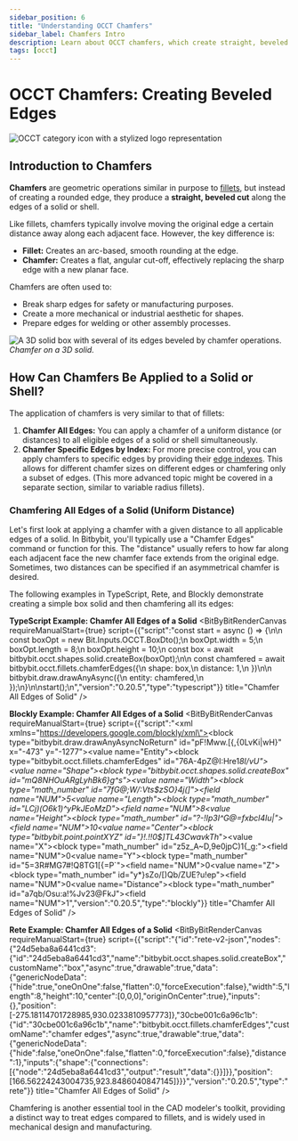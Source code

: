 ```yaml
---
sidebar_position: 6
title: "Understanding OCCT Chamfers"
sidebar_label: Chamfers Intro
description: Learn about OCCT chamfers, which create straight, beveled cuts on the edges of solids or shells, and see examples of applying chamfers in Bitbybit's Rete, Blockly, and TypeScript editors.
tags: [occt]
---
```



# OCCT Chamfers: Creating Beveled Edges

<img 
  class="category-icon-small" 
  src="https://s.bitbybit.dev/assets/icons/white/occt-icon.svg" 
  alt="OCCT category icon with a stylized logo representation" 
  title="OCCT category icon" />

## Introduction to Chamfers

**Chamfers** are geometric operations similar in purpose to [fillets](/learn/code/common/occt/fillets/fillets-intro), but instead of creating a rounded edge, they produce a **straight, beveled cut** along the edges of a solid or shell.

Like fillets, chamfers typically involve moving the original edge a certain distance away along each adjacent face. However, the key difference is:
*   **Fillet:** Creates an arc-based, smooth rounding at the edge.
*   **Chamfer:** Creates a flat, angular cut-off, effectively replacing the sharp edge with a new planar face.

Chamfers are often used to:
*   Break sharp edges for safety or manufacturing purposes.
*   Create a more mechanical or industrial aesthetic for shapes.
*   Prepare edges for welding or other assembly processes.

![A 3D solid box with several of its edges beveled by chamfer operations.](https://ik.imagekit.io/bitbybit/app/assets/start/general/editor-categories/chamfer.jpeg "Chamfer on a 3D solid")
*Chamfer on a 3D solid.*

## How Can Chamfers Be Applied to a Solid or Shell?

The application of chamfers is very similar to that of fillets:

1.  **Chamfer All Edges:** You can apply a chamfer of a uniform distance (or distances) to all eligible edges of a solid or shell simultaneously.
2.  **Chamfer Specific Edges by Index:** For more precise control, you can apply chamfers to specific edges by providing their [edge indexes](/learn/code/common/occt/shapes/edge/edge-indexes). This allows for different chamfer sizes on different edges or chamfering only a subset of edges. (This more advanced topic might be covered in a separate section, similar to variable radius fillets).

### Chamfering All Edges of a Solid (Uniform Distance)

Let's first look at applying a chamfer with a given distance to all applicable edges of a solid. In Bitbybit, you'll typically use a "Chamfer Edges" command or function for this. The "distance" usually refers to how far along each adjacent face the new chamfer face extends from the original edge. Sometimes, two distances can be specified if an asymmetrical chamfer is desired.

The following examples in TypeScript, Rete, and Blockly demonstrate creating a simple box solid and then chamfering all its edges:

**TypeScript Example: Chamfer All Edges of a Solid**
<BitByBitRenderCanvas
  requireManualStart={true}
  script={{"script":"const start = async () => {\n\n    const boxOpt = new Bit.Inputs.OCCT.BoxDto();\n    boxOpt.width = 5;\n    boxOpt.length = 8;\n    boxOpt.height = 10;\n    const box = await bitbybit.occt.shapes.solid.createBox(boxOpt);\n\n    const chamfered = await bitbybit.occt.fillets.chamferEdges({\n        shape: box,\n        distance: 1,\n    })\n\n    bitbybit.draw.drawAnyAsync({\n        entity: chamfered,\n    });\n}\n\nstart();\n","version":"0.20.5","type":"typescript"}}
  title="Chamfer All Edges of Solid"
/>

**Blockly Example: Chamfer All Edges of a Solid**
<BitByBitRenderCanvas
  requireManualStart={true}
  script={{"script":"<xml xmlns=\"https://developers.google.com/blockly/xml\"><block type=\"bitbybit.draw.drawAnyAsyncNoReturn\" id=\"pF!Mww.[{,{0LvKi|wH}\" x=\"-473\" y=\"-1277\"><value name=\"Entity\"><block type=\"bitbybit.occt.fillets.chamferEdges\" id=\"76A-4pZ@I:Hre1*8I/vU\"><value name=\"Shape\"><block type=\"bitbybit.occt.shapes.solid.createBox\" id=\"mQ8NHOuARgLyhBk6}g^s\"><value name=\"Width\"><block type=\"math_number\" id=\"7fG@;W/:Vts$zSO}4j(]\"><field name=\"NUM\">5</field></block></value><value name=\"Length\"><block type=\"math_number\" id=\"LCj)(O6k1)^yPkJEoMzD\"><field name=\"NUM\">8</field></block></value><value name=\"Height\"><block type=\"math_number\" id=\"?-!Ip3I^G@=fxbcl4Iu|\"><field name=\"NUM\">10</field></block></value><value name=\"Center\"><block type=\"bitbybit.point.pointXYZ\" id=\"}!.!!0$]TL43CwavkTh*\"><value name=\"X\"><block type=\"math_number\" id=\"z5z_A~D,9e0jpC)1{_g:\"><field name=\"NUM\">0</field></block></value><value name=\"Y\"><block type=\"math_number\" id=\"5=3R#MG7#!Q8TG1[{=P`\"><field name=\"NUM\">0</field></block></value><value name=\"Z\"><block type=\"math_number\" id=\"y*}sZo/[)Qb/ZUE?u!ep\"><field name=\"NUM\">0</field></block></value></block></value></block></value><value name=\"Distance\"><block type=\"math_number\" id=\"a7qb/Osu:a!%Jv23@FkJ\"><field name=\"NUM\">1</field></block></value></block></value></block></xml>","version":"0.20.5","type":"blockly"}}
  title="Chamfer All Edges of Solid"
/>

**Rete Example: Chamfer All Edges of a Solid**
<BitByBitRenderCanvas
  requireManualStart={true}
  script={{"script":"{\"id\":\"rete-v2-json\",\"nodes\":{\"24d5eba8a6441cd3\":{\"id\":\"24d5eba8a6441cd3\",\"name\":\"bitbybit.occt.shapes.solid.createBox\",\"customName\":\"box\",\"async\":true,\"drawable\":true,\"data\":{\"genericNodeData\":{\"hide\":true,\"oneOnOne\":false,\"flatten\":0,\"forceExecution\":false},\"width\":5,\"length\":8,\"height\":10,\"center\":[0,0,0],\"originOnCenter\":true},\"inputs\":{},\"position\":[-275.18114701728985,930.0233810957773]},\"30cbe001c6a96c1b\":{\"id\":\"30cbe001c6a96c1b\",\"name\":\"bitbybit.occt.fillets.chamferEdges\",\"customName\":\"chamfer edges\",\"async\":true,\"drawable\":true,\"data\":{\"genericNodeData\":{\"hide\":false,\"oneOnOne\":false,\"flatten\":0,\"forceExecution\":false},\"distance\":1},\"inputs\":{\"shape\":{\"connections\":[{\"node\":\"24d5eba8a6441cd3\",\"output\":\"result\",\"data\":{}}]}},\"position\":[166.56224243004735,923.8486040847145]}}}","version":"0.20.5","type":"rete"}}
  title="Chamfer All Edges of Solid"
/>

Chamfering is another essential tool in the CAD modeler's toolkit, providing a distinct way to treat edges compared to fillets, and is widely used in mechanical design and manufacturing.